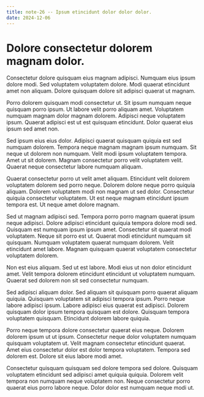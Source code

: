 ```yaml
---
title: note-26 -- Ipsum etincidunt dolor dolor dolor.
date: 2024-12-06
---
```


# Dolore consectetur dolorem magnam dolor.

Consectetur dolore quisquam eius magnam adipisci. Numquam eius ipsum dolore modi. Sed voluptatem voluptatem dolore. Modi
quaerat etincidunt amet non aliquam. Dolore quisquam dolore sit adipisci quaerat ut magnam.

Porro dolorem quisquam modi consectetur ut. Sit ipsum numquam neque quisquam porro ipsum. Ut labore velit porro aliquam
amet. Voluptatem numquam magnam dolor magnam dolorem. Adipisci neque voluptatem ipsum. Quaerat adipisci est ut est
quisquam etincidunt. Dolor quaerat eius ipsum sed amet non.

Sed ipsum eius eius dolor. Adipisci quaerat quisquam quiquia est sed numquam dolorem. Tempora neque magnam magnam ipsum
numquam. Sit neque ut dolorem non numquam. Velit modi ipsum voluptatem tempora. Amet ut sit dolorem. Magnam consectetur
porro velit voluptatem velit. Quaerat neque consectetur labore numquam aliquam.

Quaerat consectetur porro ut velit amet aliquam. Etincidunt velit dolorem voluptatem dolorem sed porro neque. Dolorem
dolore neque porro quiquia aliquam. Dolorem voluptatem modi non magnam ut sed dolor. Consectetur quiquia consectetur
voluptatem. Ut est neque magnam etincidunt ipsum tempora est. Ut neque amet dolore magnam.

Sed ut magnam adipisci sed. Tempora porro porro magnam quaerat ipsum neque adipisci. Dolore adipisci etincidunt quiquia
tempora dolore modi sed. Quisquam est numquam ipsum ipsum amet. Consectetur sit quaerat modi voluptatem. Neque sit porro
est ut. Quaerat modi etincidunt numquam sit quisquam. Numquam voluptatem quaerat numquam dolorem. Velit etincidunt amet
labore. Magnam quisquam quaerat voluptatem consectetur voluptatem dolorem.

Non est eius aliquam. Sed ut est labore. Modi eius ut non dolor etincidunt amet. Velit tempora dolorem etincidunt
etincidunt ut voluptatem numquam. Quaerat sed dolorem non sit sed consectetur numquam.

Sed adipisci aliquam dolor. Sed aliquam sit quisquam porro quaerat aliquam quiquia. Quisquam voluptatem sit adipisci
tempora ipsum. Porro neque labore adipisci ipsum. Labore adipisci eius quaerat est adipisci. Dolorem quisquam dolor
ipsum tempora quisquam est dolore. Quisquam tempora voluptatem quisquam. Etincidunt dolorem labore quiquia.

Porro neque tempora dolore consectetur quaerat eius neque. Dolorem dolorem ipsum ut ut ipsum. Consectetur neque dolor
voluptatem numquam quisquam voluptatem ut. Velit magnam consectetur etincidunt quaerat. Amet eius consectetur dolor est
dolor tempora voluptatem. Tempora sed dolorem est. Dolore sit eius labore modi amet.

Consectetur quisquam quisquam sed dolore tempora sed dolore. Quisquam voluptatem etincidunt sed adipisci amet quiquia
quiquia. Dolorem velit tempora non numquam neque voluptatem non. Neque consectetur porro quaerat eius porro labore
neque. Dolor dolor est numquam neque modi ut.
